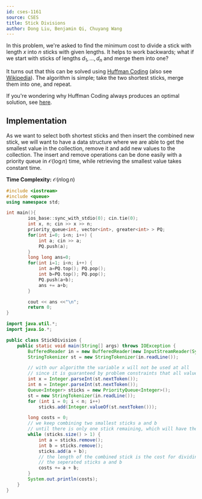 ```yaml
---
id: cses-1161
source: CSES
title: Stick Divisions
author: Dong Liu, Benjamin Qi, Chuyang Wang
---
```


In this problem, we're asked to find the minimum cost to divide a stick with
length $x$ into $n$ sticks with given lengths. It helps to work backwards; what
if we start with sticks of lengths $d_1,\ldots,d_n$ and merge them into one?

It turns out that this can be solved using
[Huffman Coding](/CPH.pdf#page=73) (also see
[Wikipedia](https://en.wikipedia.org/wiki/Huffman_coding#Basic_technique)). The
algorithm is simple; take the two shortest sticks, merge them into one, and
repeat.

If you're wondering why Huffman Coding always produces an optimal solution, see
[here](https://ocw.mit.edu/courses/6-02-introduction-to-eecs-ii-digital-communication-systems-fall-2012/95605227801c1ef2e1b6ddfd8da7a8a2_MIT6_02F12_chap03.pdf#page=6).

## Implementation

As we want to select both shortest sticks and then insert the combined new stick, we will want to have a data structure where we are able to get the smallest value in the collection, remove it and add new values to the collection. The insert and remove operations can be done easily with a priority queue in $\mathcal{O}(\log n)$ time, while retrieving the smallest value takes constant time.

**Time Complexity:** $\mathcal{O}(n \log n)$

<LanguageSection>
    
<CPPSection>

```cpp
#include <iostream>
#include <queue>
using namespace std;

int main(){
		ios_base::sync_with_stdio(0); cin.tie(0);
		int x, n; cin >> x >> n;
		priority_queue<int, vector<int>, greater<int> > PQ;
		for(int i=0; i<n; i++) {
			int a; cin >> a;
			PQ.push(a);
		}
		long long ans=0;
		for(int i=1; i<n; i++) {
			int a=PQ.top(); PQ.pop();
			int b=PQ.top(); PQ.pop();
			PQ.push(a+b);
			ans += a+b;
		}

		cout << ans <<"\n";
		return 0;
}
```

</CPPSection>

<JavaSection>

```java
import java.util.*;
import java.io.*;

public class StickDivision {
	public static void main(String[] args) throws IOException {
		BufferedReader in = new BufferedReader(new InputStreamReader(System.in));
		StringTokenizer st = new StringTokenizer(in.readLine());

		// with our algorithm the variable x will not be used at all
		// since it is guaranteed by problem constraints that all values add up to x
		int x = Integer.parseInt(st.nextToken());
		int n = Integer.parseInt(st.nextToken());
		Queue<Integer> sticks = new PriorityQueue<Integer>();
		st = new StringTokenizer(in.readLine());
		for (int i = 0; i < n; i++)
			sticks.add(Integer.valueOf(st.nextToken()));

		long costs = 0;
		// we keep combining two smallest sticks a and b
		// until there is only one stick remaining, which will have the length x
		while (sticks.size() > 1) {
			int a = sticks.remove();
			int b = sticks.remove();
			sticks.add(a + b);
			// the length of the combined stick is the cost for dividing them into
			// the seperated sticks a and b
			costs += a + b;
		}
		System.out.println(costs);
	}
}
```

</JavaSection>

</LanguageSection>
